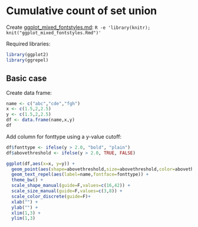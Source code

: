 # Cumulative count of set union

Create [ggplot_mixed_fontstyles.md](ggplot_mixed_fontstyles.md): `R -e 'library(knitr); knit("ggplot_mixed_fontstyles.Rmd")'`

Required libraries:
```r
library(ggplot2)
library(ggrepel)
```

## Basic case

Create data frame:
```r
name <- c("abc","cde","fgh")
x <- c(1.5,2,2.5)
y <- c(1.5,2,2.5)
df <- data.frame(name,x,y)
df
```

Add column for fonttype using a y-value cutoff:
```r
df$fonttype <- ifelse(y > 2.0, "bold", "plain")
df$abovethreshold <- ifelse(y > 2.0, TRUE, FALSE)
```

```r
ggplot(df,aes(x=x, y=y)) +
  geom_point(aes(shape=abovethreshold,size=abovethreshold,color=abovethreshold)) +
  geom_text_repel(aes(label=name,fontface=fonttype)) +
  theme_bw() +
  scale_shape_manual(guide=F,values=c(16,42)) +
  scale_size_manual(guide=F,values=c(3,8)) +
  scale_color_discrete(guide=F)+
  xlab("") +
  ylab("") +
  xlim(1,3) +
  ylim(1,3)
```


